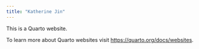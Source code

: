 ```yaml
---
title: "Katherine Jin"
---
```


This is a Quarto website.

To learn more about Quarto websites visit <https://quarto.org/docs/websites>.
